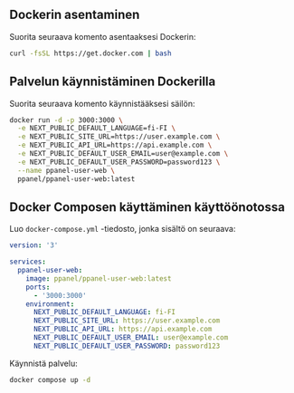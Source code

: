 ## Dockerin asentaminen

Suorita seuraava komento asentaaksesi Dockerin:

```bash
curl -fsSL https://get.docker.com | bash
```

## Palvelun käynnistäminen Dockerilla

Suorita seuraava komento käynnistääksesi säilön:

```bash
docker run -d -p 3000:3000 \
  -e NEXT_PUBLIC_DEFAULT_LANGUAGE=fi-FI \
  -e NEXT_PUBLIC_SITE_URL=https://user.example.com \
  -e NEXT_PUBLIC_API_URL=https://api.example.com \
  -e NEXT_PUBLIC_DEFAULT_USER_EMAIL=user@example.com \
  -e NEXT_PUBLIC_DEFAULT_USER_PASSWORD=password123 \
  --name ppanel-user-web \
  ppanel/ppanel-user-web:latest
```

## Docker Composen käyttäminen käyttöönotossa

Luo `docker-compose.yml` -tiedosto, jonka sisältö on seuraava:

```yaml
version: '3'

services:
  ppanel-user-web:
    image: ppanel/ppanel-user-web:latest
    ports:
      - '3000:3000'
    environment:
      NEXT_PUBLIC_DEFAULT_LANGUAGE: fi-FI
      NEXT_PUBLIC_SITE_URL: https://user.example.com
      NEXT_PUBLIC_API_URL: https://api.example.com
      NEXT_PUBLIC_DEFAULT_USER_EMAIL: user@example.com
      NEXT_PUBLIC_DEFAULT_USER_PASSWORD: password123
```

Käynnistä palvelu:

```bash
docker compose up -d
```



<Giscus />
